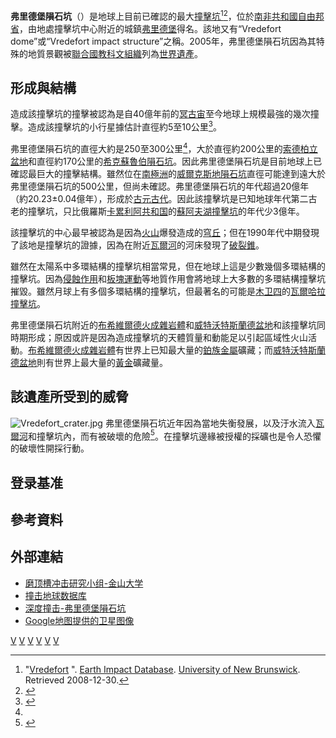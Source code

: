 {{世界遗产概要表
| site_img = File:Vredefort Dome STS51I-33-56AA.jpg
| site_img_capt = 有多個環狀結構的弗里德堡隕石坑
| site_img_width = 300px
| zh_name = 弗里德堡隕石坑
| en_name = Vredefort Dome
| fr_name = Dôme de Vredefort
|country = {{ZAF}}
|Region = 非洲
| criterion_c =（viii）
| rg_year = 2005年
| ex_rg_year =
| remarks =
| org_url = http://whc.unesco.org/en/list/1162
| Coor={{Coord|27|0|S|27|30|E|type:landmark_region:ZA_scale:500000|display = inline,title}}
| map_img =
| map_img_width = 200px
}}
'''弗里德堡隕石坑'''（{{lang-en|Vredefort crater}}）是地球上目前已確認的最大[[撞擊坑|撞擊坑]]<ref>"[http://www.passc.net/EarthImpactDatabase/vredefort.html Vredefort] {{Wayback|url=http://www.passc.net/EarthImpactDatabase/vredefort.html |date=20160304002230 }}". [[地球撞擊資料庫|Earth Impact Database]]. [[新不倫瑞克大學|University of New Brunswick]]. Retrieved 2008-12-30.</ref><ref name="current record">{{cite web| title = Deep Impact - The Vredefort Dome| url = http://www.hartrao.ac.za/other/vredefort/vredefort.html| publisher = [[哈特比斯特胡克電波天文台|Hartebeesthoek Radio Astronomy Observatory]]| accessdate = 2007-09-19| date = 2006-08-01| archive-date = 2012-04-20| archive-url = https://www.webcitation.org/674YOWwu9?url=http://www.hartrao.ac.za/other/vredefort/vredefort.html| dead-url = no}}</ref>，位於[[南非共和國|南非共和國]][[自由邦省|自由邦省]]，由地處撞擊坑中心附近的城鎮[[弗里德堡|弗里德堡]]得名。該地又有“Vredefort dome”或“Vredefort impact structure”之稱。2005年，弗里德堡隕石坑因為其特殊的地質景觀被[[聯合國教科文組織|聯合國教科文組織]]列為[[世界遺產|世界遺產]]。

==形成與結構==
造成該撞擊坑的撞擊被認為是自40億年前的[[冥古宙|冥古宙]]至今地球上規模最強的幾次撞擊。造成該撞擊坑的小行星據估計直徑約5至10公里<ref>{{cite web
 |title       = The Vredefort Dome: Centre of the World's Largest Meteorite Impact Structure!
 |url         = http://www.parys.co.za/dome/index.html
 |accessdate  = September 2010
 |deadurl     = yes
 |archiveurl  = https://web.archive.org/web/20090408113145/http://www.parys.co.za/dome/index.html
 |archivedate = 2009-04-08
}}</ref>。

弗里德堡隕石坑的直徑大約是250至300公里<ref name="current record"/>，大於直徑約200公里的[[索德柏立盆地|索德柏立盆地]]和直徑約170公里的[[希克蘇魯伯隕石坑|希克蘇魯伯隕石坑]]。因此弗里德堡隕石坑是目前地球上已確認最巨大的撞擊結構。雖然位在[[南極洲|南極洲]]的[[威爾克斯地隕石坑|威爾克斯地隕石坑]]直徑可能達到遠大於弗里德堡隕石坑的500公里，但尚未確認。弗里德堡隕石坑的年代超過20億年（約20.23±0.04億年），形成於[[古元古代|古元古代]]。因此該撞擊坑是已知地球年代第二古老的撞擊坑，只比俄羅斯[[卡累利阿共和国|卡累利阿共和国]]的[[蘇阿夫湖撞擊坑|蘇阿夫湖撞擊坑]]的年代少3億年。

該撞擊坑的中心最早被認為是因為[[火山|火山]]爆發造成的[[穹丘|穹丘]]；但在1990年代中期發現了該地是撞擊坑的證據，因為在附近[[瓦爾河|瓦爾河]]的河床發現了[[破裂錐|破裂錐]]。

雖然在太陽系中多環結構的撞擊坑相當常見，但在地球上這是少數幾個多環結構的撞擊坑。因為[[侵蝕作用|侵蝕作用]]和[[板块构造论|板塊運動]]等地質作用會將地球上大多數的多環結構撞擊坑摧毀。雖然月球上有多個多環結構的撞擊坑，但最著名的可能是[[木卫四|木卫四]]的[[瓦爾哈拉撞擊坑|瓦爾哈拉撞擊坑]]。

弗里德堡隕石坑附近的[[布希維爾德火成雜岩體|布希維爾德火成雜岩體]]和[[威特沃特斯蘭德盆地|威特沃特斯蘭德盆地]]和該撞擊坑同時期形成；原因或許是因為造成撞擊坑的天體質量和動能足以引起區域性火山活動。[[布希維爾德火成雜岩體|布希維爾德火成雜岩體]]有世界上已知最大量的[[鉑族金屬|鉑族金屬]]礦藏；而[[威特沃特斯蘭德盆地|威特沃特斯蘭德盆地]]則有世界上最大量的[[金|黃金]]礦藏量。

==該遺產所受到的威脅==
[[Image:Vredefort_crater.jpg|thumb]]
弗里德堡隕石坑近年因為當地失衡發展，以及汙水流入[[瓦爾河|瓦爾河]]和撞擊坑內，而有被破壞的危險<ref>{{cite web
 | title = River heading for the rocks
 | date = 23 August 2009
 | author = Momberg, Eleanor
 | url = http://www.iol.co.za/news/south-africa/river-heading-for-the-rocks-1.456012
 | accessdate = March 2011
 | archive-date = 2013-10-26
 | archive-url = https://web.archive.org/web/20131026134729/http://www.iol.co.za/news/south-africa/river-heading-for-the-rocks-1.456012
 | dead-url = no
 }}</ref>。在撞擊坑邊緣被授權的採礦也是令人恐懼的破壞性開採行動。

==登录基准==
{{世界遗产基准|8}}

==參考資料==
{{reflist}}

==外部連結==
{{Commons|Vredefort}}
* [http://web.wits.ac.za/Academic/Science/GeoSciences/Research/Impact+Crater+Research.htm  磨顶槽冲击研究小组-金山大学] {{Wayback|url=http://web.wits.ac.za/Academic/Science/GeoSciences/Research/Impact+Crater+Research.htm |date=20110319000404 }}
* [http://www.unb.ca/passc/ImpactDatabase/images/vredefort.htm 撞击地球数据库] {{Wayback|url=http://www.unb.ca/passc/ImpactDatabase/images/vredefort.htm |date=20100305073209 }}
* [http://www.hartrao.ac.za/other/vredefort/vredefort.html 深度撞击-弗里德堡隕石坑] {{WebCite|url=https://www.webcitation.org/674YOWwu9?url=http://www.hartrao.ac.za/other/vredefort/vredefort.html |date=20120420193727 |dateformat=iso }}
* [http://maps.google.com/maps?ll=-27.016754,27.435608&spn=0.632744,0.962814&t=k&hl=en Google地图提供的卫星图像] {{Wayback|url=http://maps.google.com/maps?ll=-27.016754,27.435608&spn=0.632744,0.962814&t=k&hl=en |date=20110621225531 }}

{{南非世界遗产}}

[[Category:地球撞擊坑|V]]
[[Category:元古宙|V]]
[[Category:灭绝事件|V]]
[[Category:自由邦省|V]]
[[Category:南非世界遗产|V]]
[[Category:非洲撞擊坑|V]]